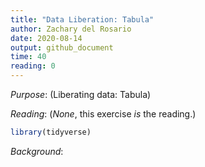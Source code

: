 ```yaml
---
title: "Data Liberation: Tabula"
author: Zachary del Rosario
date: 2020-08-14
output: github_document
time: 40
reading: 0
---
```


*Purpose*: (Liberating data: Tabula)

*Reading*: (*None*, this exercise *is* the reading.)

```r
library(tidyverse)
```

*Background*:
